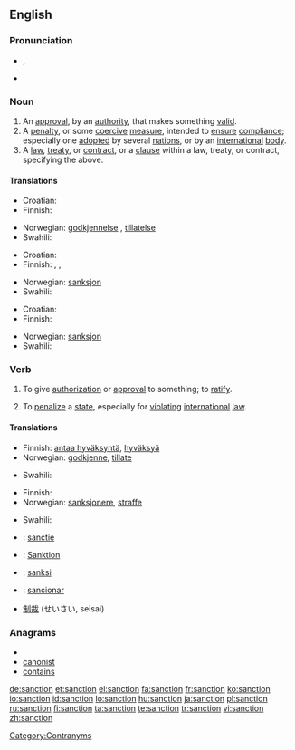 {{wikipedia}}
==English==

===Pronunciation===
* {{IPA|/ˈsæŋkʃən/}}, {{SAMPA|/"s{NkS@n/}}
* {{audio|en-us-sanction.ogg|Audio (US)}}

===Noun===
{{en-noun}}

# An [[approval]], by an [[authority]], that makes something [[valid]].
# A [[penalty]], or some [[coercive]] [[measure]], intended to [[ensure]] [[compliance]]; especially one [[adopted]] by several [[nation]]s, or by an [[international]] [[body]].
# A [[law]], [[treaty]], or [[contract]], or a [[clause]] within a law, treaty, or contract, specifying the above.

====Translations====
{{trans-top|approval, by an authority, that makes something valid}}
* Croatian: {{t-|hr|sankcija|f}}
* Finnish: {{t-|fi|hyväksyntä}}
{{trans-mid}}
* Norwegian: [[godkjennelse]] {{m}}, [[tillatelse]] {{m}}
* Swahili: {{t|sw|kwazo|xs=Swahili}}
{{trans-bottom}}

{{trans-top|penalty, coercive measure}}
* Croatian: {{t-|hr|sankcija|f}}
* Finnish: {{t-|fi|seuraamus}}, {{t+|fi|sanktio}}, {{t-|fi|pakote}}
{{trans-mid}}
* Norwegian: [[sanksjon]] {{m}}
* Swahili: {{t|sw|kwazo|xs=Swahili}}
{{trans-bottom}}

{{trans-top|stipulation specifying the above}}
* Croatian: {{t-|hr|sankcija|f}}
* Finnish: {{t+|fi|säännös}}
{{trans-mid}}
* Norwegian: [[sanksjon]] {{m}}
* Swahili: {{t|sw|kwazo|xs=Swahili}}
{{trans-bottom}}

===Verb===
{{en-verb}}

# {{transitive}} To give [[authorization]] or [[approval]] to something; to [[ratify]].
# {{transitive}} To [[penalize]] a [[state]], especially for [[violating]] [[international]] [[law]].

====Translations====
{{trans-top|To give authorization or approval to something; to ratify}}
* Finnish: [[antaa hyväksyntä]], [[hyväksyä]]
* Norwegian: [[godkjenne]], [[tillate]]
{{trans-mid}}
* Swahili: {{t|sw|kwazo|xs=Swahili}}
{{trans-bottom}}

{{trans-top|To penalize a state, especially for violating international law}}
* Finnish: {{t-|fi|sanktioida}}
* Norwegian: [[sanksjonere]], [[straffe]]
{{trans-mid}}
* Swahili: {{t|sw|kwazo|xs=Swahili}}
{{trans-bottom}}

{{checktrans-top}}
* {{ttbc|Dutch}}: [[sanctie]]
* {{ttbc|German}}: [[Sanktion]]
* {{ttbc|Indonesian}}: [[sanksi]]
* {{ttbc|Spanish}}: [[sancionar]]
* {{ttbc|Japanese}} [[制裁]] (せいさい, seisai)
{{trans-bottom}}

===Anagrams===
* {{alphagram|acinnost}}
* [[canonist#English|canonist]]
* [[contains#English|contains]]

[[Category:Contranyms]]

[[de:sanction]]
[[et:sanction]]
[[el:sanction]]
[[fa:sanction]]
[[fr:sanction]]
[[ko:sanction]]
[[io:sanction]]
[[id:sanction]]
[[lo:sanction]]
[[hu:sanction]]
[[ja:sanction]]
[[pl:sanction]]
[[ru:sanction]]
[[fi:sanction]]
[[ta:sanction]]
[[te:sanction]]
[[tr:sanction]]
[[vi:sanction]]
[[zh:sanction]]